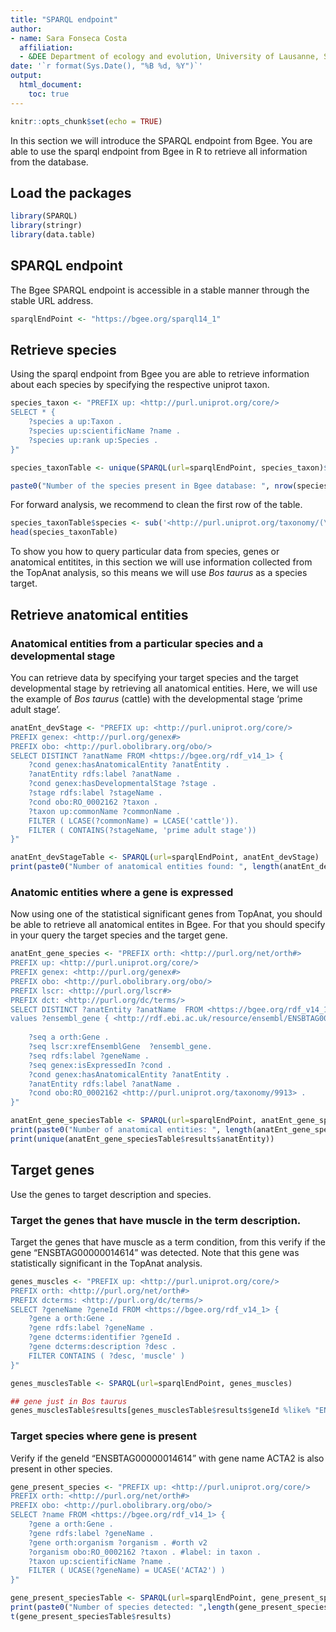 ```yaml
---
title: "SPARQL endpoint"
author: 
- name: Sara Fonseca Costa
  affiliation:
  - &DEE Department of ecology and evolution, University of Lausanne, Switzerland
date: '`r format(Sys.Date(), "%B %d, %Y")`'
output:
  html_document:
    toc: true
---
```


```r
knitr::opts_chunk$set(echo = TRUE)
```

In this section we will introduce the SPARQL endpoint from Bgee.
You are able to use the sparql endpoint from Bgee in R to retrieve all information from the database.

## Load the packages

```r
library(SPARQL)
library(stringr)
library(data.table)
```

## SPARQL endpoint

The Bgee SPARQL endpoint is accessible in a stable manner through the stable URL address.

```r
sparqlEndPoint <- "https://bgee.org/sparql14_1"
```

## Retrieve species 

Using the sparql endpoint from Bgee you are able to retrieve information about each species by specifying the respective uniprot taxon.

```r

species_taxon <- "PREFIX up: <http://purl.uniprot.org/core/>
SELECT * {
	?species a up:Taxon .
	?species up:scientificName ?name .
	?species up:rank up:Species .
}"

species_taxonTable <- unique(SPARQL(url=sparqlEndPoint, species_taxon)$results)

paste0("Number of the species present in Bgee database: ", nrow(species_taxonTable))

```

For forward analysis, we recommend to clean the first row of the table.

```r
species_taxonTable$species <- sub('<http://purl.uniprot.org/taxonomy/(\\d+).*', '\\1', species_taxonTable$species)
head(species_taxonTable)
```

To show you how to query particular data from species, genes or anatomical entitites, in this section we will use information collected from the TopAnat analysis, so this means we will use *Bos taurus* as a species target.

## Retrieve anatomical entities

### Anatomical entities from a particular species and a developmental stage

You can retrieve data by specifying your target species and the target developmental stage by retrieving all anatomical entities. Here, we will use the example of *Bos taurus* (cattle) with the developmental stage 'prime adult stage'.

```r

anatEnt_devStage <- "PREFIX up: <http://purl.uniprot.org/core/>
PREFIX genex: <http://purl.org/genex#>
PREFIX obo: <http://purl.obolibrary.org/obo/>
SELECT DISTINCT ?anatName FROM <https://bgee.org/rdf_v14_1> {
	?cond genex:hasAnatomicalEntity ?anatEntity .
	?anatEntity rdfs:label ?anatName .
	?cond genex:hasDevelopmentalStage ?stage .
	?stage rdfs:label ?stageName .
	?cond obo:RO_0002162 ?taxon .
	?taxon up:commonName ?commonName .
	FILTER ( LCASE(?commonName) = LCASE('cattle')).
	FILTER ( CONTAINS(?stageName, 'prime adult stage'))
}"

anatEnt_devStageTable <- SPARQL(url=sparqlEndPoint, anatEnt_devStage)
print(paste0("Number of anatomical entities found: ", length(anatEnt_devStageTable$results)))

```

### Anatomic entities where a gene is expressed

Now using one of the statistical significant genes from TopAnat, you should be able to retrieve all anatomical entites in Bgee. For that you should specify in your query the target species and the target gene.

```r

anatEnt_gene_species <- "PREFIX orth: <http://purl.org/net/orth#>
PREFIX up: <http://purl.uniprot.org/core/>
PREFIX genex: <http://purl.org/genex#>
PREFIX obo: <http://purl.obolibrary.org/obo/>
PREFIX lscr: <http://purl.org/lscr#>
PREFIX dct: <http://purl.org/dc/terms/>
SELECT DISTINCT ?anatEntity ?anatName  FROM <https://bgee.org/rdf_v14_1> {
values ?ensembl_gene { <http://rdf.ebi.ac.uk/resource/ensembl/ENSBTAG00000005333> }  
   
    ?seq a orth:Gene .
    ?seq lscr:xrefEnsemblGene  ?ensembl_gene.
    ?seq rdfs:label ?geneName .
    ?seq genex:isExpressedIn ?cond .
    ?cond genex:hasAnatomicalEntity ?anatEntity .
    ?anatEntity rdfs:label ?anatName .
    ?cond obo:RO_0002162 <http://purl.uniprot.org/taxonomy/9913> . 
}"

anatEnt_gene_speciesTable <- SPARQL(url=sparqlEndPoint, anatEnt_gene_species)
print(paste0("Number of anatomical entities: ", length(anatEnt_gene_speciesTable$results$anatEntity)))
print(unique(anatEnt_gene_speciesTable$results$anatEntity))
```


## Target genes 

Use the genes to target description and species.

### Target the genes that have muscle in the term description.

Target the genes that have muscle as a term condition, from this verify if the gene "ENSBTAG00000014614" was detected. Note that this gene was statistically significant in the TopAnat analysis.

```r

genes_muscles <- "PREFIX up: <http://purl.uniprot.org/core/>
PREFIX orth: <http://purl.org/net/orth#>
PREFIX dcterms: <http://purl.org/dc/terms/>
SELECT ?geneName ?geneId FROM <https://bgee.org/rdf_v14_1> {
	?gene a orth:Gene .
	?gene rdfs:label ?geneName .
	?gene dcterms:identifier ?geneId .
	?gene dcterms:description ?desc .
	FILTER CONTAINS ( ?desc, 'muscle' )
}"

genes_musclesTable <- SPARQL(url=sparqlEndPoint, genes_muscles)

## gene just in Bos taurus
genes_musclesTable$results[genes_musclesTable$results$geneId %like% "ENSBTAG", ]
```

### Target species where gene is present

Verify if the geneId "ENSBTAG00000014614" with gene name ACTA2 is also present in other species. 

```r

gene_present_species <- "PREFIX up: <http://purl.uniprot.org/core/>
PREFIX orth: <http://purl.org/net/orth#>
PREFIX obo: <http://purl.obolibrary.org/obo/>
SELECT ?name FROM <https://bgee.org/rdf_v14_1> {
	?gene a orth:Gene .
	?gene rdfs:label ?geneName .
	?gene orth:organism ?organism . #orth v2
	?organism obo:RO_0002162 ?taxon . #label: in taxon .
	?taxon up:scientificName ?name .
	FILTER ( UCASE(?geneName) = UCASE('ACTA2') )
}"

gene_present_speciesTable <- SPARQL(url=sparqlEndPoint, gene_present_species)
print(paste0("Number of species detected: ",length(gene_present_speciesTable$results)))
t(gene_present_speciesTable$results)
```



